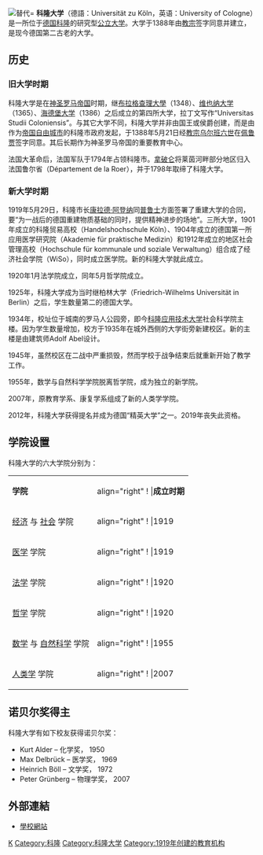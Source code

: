 {{noteTA
|G1=DE
|G2=Unit
|G3=IT
|1=zh-tw:科學研究;zh-cn:科研;
|2=zh-tw:學系;zh-cn:专业;
|3=zh-tw:計畫;zh-cn:项目;
|4=zh-tw:高等院校;zh-cn:高校;
|5=zh-tw:大學;zh-cn:本科;
|6=zh-tw:研究所;zh-cn:研究生部;
|7=zh-cn:莱布尼茨;zh-hk:萊布尼茨;zh-tw:萊布尼茲;
|8=zh-tw:理工大學;zh-cn:技术大学;
|9=zh-tw:名列;zh-cn:位列;
|10=zh-tw:餐廳;zh-cn:食堂;
|11=zh-tw:計畫;zh-cn:項目;
|12=zh-tw:水準;zh-cn:水平;
|13=zh-tw:品質;zh-cn:质量;
|14=zh-tw:合約;zh-cn:合同;
}}

{{Infobox University
|name        = 科隆大學
|native_name = Universität zu Köln
|image_name  = Siegel Uni-Koeln (Grau).svg
|image_size  = 200px
|caption     = 
|latin_name  = Universitatis Coloniensis
|rector      = Axel Freimuth
|established = 1388
|city        = [[科隆|科隆]]
|state       = [[北萊茵-威斯特法倫|北萊茵-威斯特法倫]]
|country     = [[德國|德國]]
|students    = 48,179 (2014/15)<ref>{{cite web|title=Statistics|url=http://www.portal.uni-koeln.de/3467.html?&L=1|website=uni-koeln.de|accessdate=2015-05-28|deadurl=yes|archiveurl=https://web.archive.org/web/20150326013254/http://www.portal.uni-koeln.de/3467.html?&L=1|archivedate=2015-03-26}}</ref>
|postgrad    = 3,718
|staff       = 4,557
|faculty     = 482
|website     = [http://www.portal.uni-koeln.de/uoc_home.html?&L=1 www.uni-koeln.de]
|re-established=1919|type=公立}}
[[File:Biozentrum,_Universität_zu_Köln-3402.jpg|替代=]]
'''科隆大学'''（德語：Universität zu Köln，英语：University of Cologne）是一所位于[[德国|德国]][[科隆|科隆]]的研究型[[公立|公立]][[大学|大学]]。大学于1388年由[[教宗|教宗]]签字同意并建立，是现今德国第二古老的大学。

== 历史 ==

=== 旧大学时期 ===

科隆大学是在[[神圣罗马帝国|神圣罗马帝国]]时期，继[[布拉格查理大學|布拉格查理大學]]（1348）、[[维也纳大学|维也纳大学]]（1365）、[[海德堡大学|海德堡大学]]（1386）之后成立的第四所大学，拉丁文写作“Universitas Studii Coloniensis”。与其它大学不同，科隆大学并非由国王或侯爵创建，而是由作为[[帝国自由城市|帝国自由城市]]的科隆市政府发起，于1388年5月21日经[[教宗|教宗]][[乌尔班六世|乌尔班六世]]在[[佩鲁贾|佩鲁贾]]签字同意。其后长期作为神圣罗马帝国的重要教育中心。

法国大革命后，法国军队于1794年占领科隆市。[[拿破仑|拿破仑]]将莱茵河畔部分地区归入法国鲁尔省（Département de la Roer），并于1798年取缔了科隆大学。

=== 新大学时期  ===

1919年5月29日，科隆市长[[康拉德·阿登纳|康拉德·阿登纳]]同[[普鲁士|普鲁士]]方面签署了重建大学的合同，要“为一战后的德国重建物质基础的同时，提供精神进步的场地”。三所大学，1901年成立的科隆贸易高校（Handelshochschule Köln）、1904年成立的德国第一所应用医学研究院（Akademie für praktische Medizin）和1912年成立的地区社会管理高校（Hochschule für kommunale und soziale Verwaltung）组合成了经济社会学院（WiSo），同时成立医学院。新的科隆大学就此成立。

1920年1月法学院成立，同年5月哲学院成立。

1925年，科隆大学成为当时继柏林大学（Friedrich-Wilhelms Universität in Berlin）之后，学生数量第二的德国大学。

1934年，校址位于城南的罗马人公园旁，即今[[科隆应用技术大学|科隆应用技术大学]]社会科学院主楼。因为学生数量增加，校方于1935年在城外西侧的大学街旁新建校区。新的主楼是由建筑师Adolf Abel设计。

1945年，虽然校区在二战中严重损毁，然而学校于战争结束后就重新开始了教学工作。

1955年，数学与自然科学学院脱离哲学院，成为独立的新学院。

2007年，原教育学系、康复学系组成了新的人类学学院。

2012年，科隆大学获得提名并成为德国“精英大学”之一。2019年丧失此资格。

== 学院设置 ==

科隆大学的六大学院分别为：

{| cellpadding="0" cellspacing="5"
|'''学院''' || align="right" ! |'''成立时期'''
|-
|[[经济学|经济]] 与 [[社会学|社会]] 学院 || align="right" ! |1919
|-
|[[医学|医学]] 学院 || align="right" ! |1919
|-
|[[法学|法学]] 学院 || align="right" ! |1920
|-
|[[哲学|哲学]] 学院 || align="right" ! |1920
|-
|[[数学|数学]] 与 [[自然科学|自然科学]] 学院 || align="right" ! |1955
|-
|[[人类学|人类学]] 学院 || align="right" ! |2007
|}

== 诺贝尔奖得主 ==

科隆大学有如下校友获得诺贝尔奖：

*Kurt Alder – 化学奖， 1950
*Max Delbrück – 医学奖， 1969
*Heinrich Böll – 文学奖， 1972
*Peter Grünberg – 物理学奖， 2007


== 外部連結 ==
*[http://www.uni-koeln.de/ 學校網站] {{Wayback|url=http://www.uni-koeln.de/ |date=20060209024250 }}

{{commonscat|Universität zu Köln}}
{{德国精英大学}}
{{德国大学}}
{{German U15}}
{{全球管理教育聯盟}}
{{Authority control}}
[[Category:德國大學|K]]
[[Category:科隆|Category:科隆]]
[[Category:科隆大学|Category:科隆大学]]
[[Category:1919年创建的教育机构|Category:1919年创建的教育机构]]